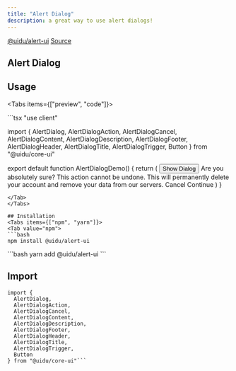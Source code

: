 ```yaml
---
title: "Alert Dialog"
description: a great way to use alert dialogs! 
---
```



<div className="flex items-center ">
<a className="mr-4 " href="https://www.npmjs.com/package/@uidu/alert-ui" target="_blank">@uidu/alert-ui</a>
<a className="mx-4"  href="https://github.com/uidu-org/Guidu-native/tree/main/packages/web/components/core/alert" target="_blank">Source</a>
</div>

## Alert Dialog 

<AlertDialogDemo />

## Usage

<Tabs items={["preview", "code"]}>
<Tab value="preview">
 <div className="p-16 flex items-center justify-center">
  <AlertDialogDemo />
 </div>
</Tab>
<Tab value="code">
```tsx
 "use client"

import {
  AlertDialog,
  AlertDialogAction,
  AlertDialogCancel,
  AlertDialogContent,
  AlertDialogDescription,
  AlertDialogFooter,
  AlertDialogHeader,
  AlertDialogTitle,
  AlertDialogTrigger,
  Button
} from "@uidu/core-ui"

export default function AlertDialogDemo() {
  return (
    <AlertDialog>
      <AlertDialogTrigger asChild>
        <Button variant="outline">Show Dialog</Button>
      </AlertDialogTrigger>
      <AlertDialogContent>
        <AlertDialogHeader>
          <AlertDialogTitle>Are you absolutely sure?</AlertDialogTitle>
          <AlertDialogDescription>
            This action cannot be undone. This will permanently delete your
            account and remove your data from our servers.
          </AlertDialogDescription>
        </AlertDialogHeader>
        <AlertDialogFooter>
          <AlertDialogCancel>Cancel</AlertDialogCancel>
          <AlertDialogAction>Continue</AlertDialogAction>
        </AlertDialogFooter>
      </AlertDialogContent>
    </AlertDialog>
  )
}
```
</Tab>
</Tabs>

## Installation
<Tabs items={["npm", "yarn"]}>
<Tab value="npm">
```bash
npm install @uidu/alert-ui
```
</Tab>
<Tab value="yarn">
```bash
yarn add @uidu/alert-ui
```
</Tab>
</Tabs>

## Import

```tsx
import {
  AlertDialog,
  AlertDialogAction,
  AlertDialogCancel,
  AlertDialogContent,
  AlertDialogDescription,
  AlertDialogFooter,
  AlertDialogHeader,
  AlertDialogTitle,
  AlertDialogTrigger,
  Button
} from "@uidu/core-ui"```

